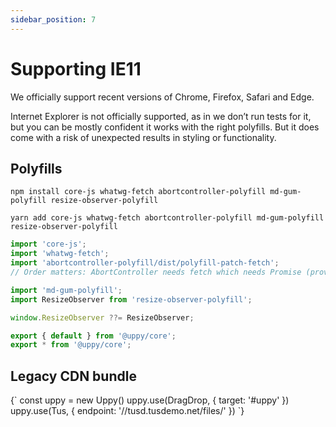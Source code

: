 ```yaml
---
sidebar_position: 7
---
```




# Supporting IE11

We officially support recent versions of Chrome, Firefox, Safari and Edge.

Internet Explorer is not officially supported, as in we don’t run tests for it,
but you can be mostly confident it works with the right polyfills.
But it does come with a risk of unexpected results in styling or functionality.

## Polyfills

<Tabs>
  <TabItem value="npm" label="NPM" default>

  ```shell
  npm install core-js whatwg-fetch abortcontroller-polyfill md-gum-polyfill resize-observer-polyfill
  ```

  </TabItem>

  <TabItem value="yarn" label="Yarn">

  ```shell
  yarn add core-js whatwg-fetch abortcontroller-polyfill md-gum-polyfill resize-observer-polyfill
  ```

  </TabItem>
</Tabs>

```js
import 'core-js';
import 'whatwg-fetch';
import 'abortcontroller-polyfill/dist/polyfill-patch-fetch';
// Order matters: AbortController needs fetch which needs Promise (provided by core-js).

import 'md-gum-polyfill';
import ResizeObserver from 'resize-observer-polyfill';

window.ResizeObserver ??= ResizeObserver;

export { default } from '@uppy/core';
export * from '@uppy/core';
```

## Legacy CDN bundle

<UppyCdnExample uppyJsName="uppy.legacy.min.js">
	{`
    const uppy = new Uppy()
    uppy.use(DragDrop, { target: '#uppy' })
    uppy.use(Tus, { endpoint: '//tusd.tusdemo.net/files/' })
  `}
</UppyCdnExample>
